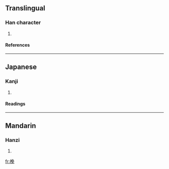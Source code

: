 ==Translingual==
===Han character===
{{Han char|rn=75|rad=木|as=07|sn=11|four=|canj=木弓日山 (DNAU), X木弓日山 (XDNAU)}}
# {{defn|Han|sort=木07}}
====References====
{{Han ref|kx=0529.100|dkj=14855|hdz=21218.030|uh=689A|ud=26778}}

----
==Japanese==
===Kanji===
{{ja-kanji|grade=|rs=木07}}
# {{defn|Japanese}} 
====Readings====
{{ja-readings|on=[[ばん]] (ban), [[まん]] (man)|kun=}}

----
==Mandarin==
===Hanzi===
{{cmn-hanzi|pin=[[wǎn]] ([[wan3]])|wg=wan<sup>3</sup>}}
# {{defn|Mandarin}}

[[fr:梚]]